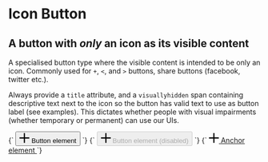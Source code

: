 
<Meta title="Objects/Button--icon" />

# Icon Button

## A button with _only_ an icon as its visible content

A specialised button type where the visible content is intended to be only an icon. Commonly used for `+`, `<`, and `>` buttons, share buttons (facebook, twitter etc.).

Always provide a `title` attribute, and a `visuallyhidden` span containing descriptive text next to the icon so the button has valid text to use as button label (see examples). This dictates whether people with visual impairments (whether temporary or permanent) can use our UIs.

<Canvas>
  <Story name="Button element">
    {`
      <button class="o-button o-button--icon" title="Button element">
        <svg class="o-icon" viewBox="0 0 100 100" width="20" height="20" xmlns="http://www.w3.org/2000/svg">
          <path d="m55.94 1.03v43h43v12h-43v43h-12v-43h-43v-12h43v-43z" fill-rule="evenodd"/>
        </svg>
        <span class="o-visuallyhidden">Button element</span>
      </button>
    `}
  </Story>
  <Story name="Button element (disabled)">
    {`
      <button disabled class="o-button o-button--icon" title="Button element">
        <svg class="o-icon" viewBox="0 0 100 100" width="20" height="20" xmlns="http://www.w3.org/2000/svg">
          <path d="m55.94 1.03v43h43v12h-43v43h-12v-43h-43v-12h43v-43z" fill-rule="evenodd"/>
        </svg>
        <span class="o-visuallyhidden">Button element (disabled)</span>
      </button>
    `}
  </Story>
  <Story name="Anchor element">
    {`
      <a href="#" class="o-button o-button--icon" title="Anchor element">
        <svg class="o-icon" viewBox="0 0 100 100" width="20" height="20" xmlns="http://www.w3.org/2000/svg">
          <path d="m55.94 1.03v43h43v12h-43v43h-12v-43h-43v-12h43v-43z" fill-rule="evenodd"/>
        </svg>
        <span class="o-visuallyhidden">Anchor element</span>
      </a>
    `}
  </Story>
</Canvas>
